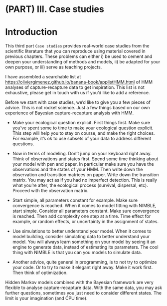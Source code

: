 # (PART) III. Case studies {-}

# Introduction {-}

This third part `Case studies` provides real-world case studies from the scientific literature that you can reproduce using material covered in previous chapters. These problems can either i) be used to cement and deepen your understanding of methods and models, ii) be adapted for your own purpose, or iii) serve as teaching projects.

I have assembled a searchable list at <https://oliviergimenez.github.io/banana-book/applistHMM.html> of HMM analyses of capture-recapture data to get inspiration. This list is not exhaustive, please get in touch with us if you'd like to add a reference.

Before we start with case studies, we'd like to give you a few pieces of advice. This is not rocket science. Just a few things based on our own experience of Bayesian capture-recapture analysis with HMM.

+ Make your ecological question explicit. First things first. Make sure you've spent some to time to make your ecological question explicit. This step will help you to stay on course, and make the right choices. For example, it's ok to use subsets of your data to address different questions.

+ Now in terms of modeling. Don't jump on your keyboard right away. Think of observations and states first. Spend some time thinking about your model with pen and paper. In particular make sure you have the observations and the states of your HMM. Then write down the observation and transition matrices on paper. Write down the transition matrix. You may act as if you had no imperfect detection. This is really what you're after, the ecological process (survival, dispersal, etc). Proceed with the observation matrix.

+ Start simple, all parameters constant for example. Make sure convergence is reached. When it comes to model fitting with NIMBLE, start simple. Consider all parameters constant. Make sure convergence is reached. Then add complexity one step at a time. Time effect for example, or random effects, or uncertainty in the assignment of states.

+ Use simulations to better understand your model. When it comes to model building, consider simulating data to better understand your model. You will always learn something on your model by seeing it an engine to generate data, instead of estimating its parameters. The cool thing with NIMBLE is that you can you models to simulate data.

+ Another advice, quite general in programming, is to not try to optimize your code. Or to try to make it elegant right away. Make it work first. Then think of optimization.

Hidden Markov models combined with the Bayesian framework are very flexible to analyse capture-recapture data. With the same data, you may ask further questions, sometimes you just need to consider different states. The limit is your imagination (and CPU time). 

